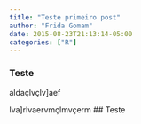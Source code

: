 ```yaml
---
title: "Teste primeiro post"
author: "Frida Gomam"
date: 2015-08-23T21:13:14-05:00
categories: ["R"]
---
```






### Teste
aldaçlvçlv]aef

lva]rlvaervmçlmvçerm
## Teste